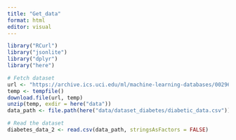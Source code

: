 ```yaml
---
title: "Get_data"
format: html
editor: visual
---
```


```r
library("RCurl")
library("jsonlite")
library("dplyr")
library("here")

# Fetch dataset
url <- "https://archive.ics.uci.edu/ml/machine-learning-databases/00296/dataset_diabetes.zip"
temp <- tempfile()
download.file(url, temp)
unzip(temp, exdir = here("data"))
data_path <- file.path(here("data/dataset_diabetes/diabetic_data.csv"))

# Read the dataset
diabetes_data_2 <- read.csv(data_path, stringsAsFactors = FALSE)

```

```r

```
